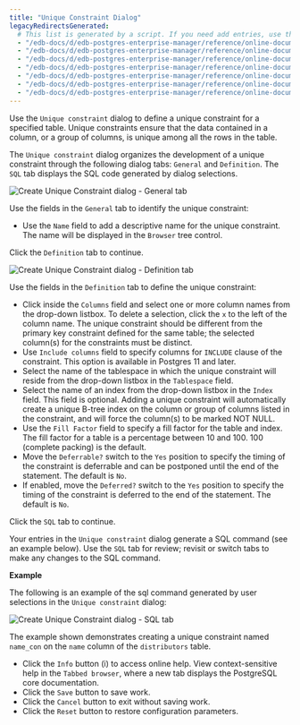 ```yaml
---
title: "Unique Constraint Dialog"
legacyRedirectsGenerated:
  # This list is generated by a script. If you need add entries, use the `legacyRedirects` key.
  - "/edb-docs/d/edb-postgres-enterprise-manager/reference/online-documentation/7.12/unique_constraint_dialog.html"
  - "/edb-docs/d/edb-postgres-enterprise-manager/reference/online-documentation/7.14/unique_constraint_dialog.html"
  - "/edb-docs/d/edb-postgres-enterprise-manager/reference/online-documentation/7.15/unique_constraint_dialog.html"
  - "/edb-docs/d/edb-postgres-enterprise-manager/reference/online-documentation/7.16/unique_constraint_dialog.html"
  - "/edb-docs/d/edb-postgres-enterprise-manager/reference/online-documentation/7.6/unique_constraint_dialog.html"
  - "/edb-docs/d/edb-postgres-enterprise-manager/reference/online-documentation/7.7/unique_constraint_dialog.html"
  - "/edb-docs/d/edb-postgres-enterprise-manager/reference/online-documentation/7.8/unique_constraint_dialog.html"
---
```


<div id="unique_constraint_dialog" class="registered_link"></div>

Use the `Unique constraint` dialog to define a unique constraint for a specified table. Unique constraints ensure that the data contained in a column, or a group of columns, is unique among all the rows in the table.

The `Unique constraint` dialog organizes the development of a unique constraint through the following dialog tabs: `General` and `Definition`. The `SQL` tab displays the SQL code generated by dialog selections.

![Create Unique Constraint dialog - General tab](../../images/unique_constraint_general.png)

Use the fields in the `General` tab to identify the unique constraint:

-   Use the `Name` field to add a descriptive name for the unique constraint. The name will be displayed in the `Browser` tree control.

Click the `Definition` tab to continue.

![Create Unique Constraint dialog - Definition tab](../../images/unique_constraint_definition.png)

Use the fields in the `Definition` tab to define the unique constraint:

-   Click inside the `Columns` field and select one or more column names from the drop-down listbox. To delete a selection, click the `x` to the left of the column name. The unique constraint should be different from the primary key constraint defined for the same table; the selected column(s) for the constraints must be distinct.
-   Use `Include columns` field to specify columns for `INCLUDE` clause of the constraint. This option is available in Postgres 11 and later.
-   Select the name of the tablespace in which the unique constraint will reside from the drop-down listbox in the `Tablespace` field.
-   Select the name of an index from the drop-down listbox in the `Index` field. This field is optional. Adding a unique constraint will automatically create a unique B-tree index on the column or group of columns listed in the constraint, and will force the column(s) to be marked NOT NULL.
-   Use the `Fill Factor` field to specify a fill factor for the table and index. The fill factor for a table is a percentage between 10 and 100. 100 (complete packing) is the default.
-   Move the `Deferrable?` switch to the `Yes` position to specify the timing of the constraint is deferrable and can be postponed until the end of the statement. The default is `No`.
-   If enabled, move the `Deferred?` switch to the `Yes` position to specify the timing of the constraint is deferred to the end of the statement. The default is `No`.

Click the `SQL` tab to continue.

Your entries in the `Unique constraint` dialog generate a SQL command (see an example below). Use the `SQL` tab for review; revisit or switch tabs to make any changes to the SQL command.

**Example**

The following is an example of the sql command generated by user selections in the `Unique constraint` dialog:

![Create Unique Constraint dialog - SQL tab](../../images/unique_constraint_sql.png)

The example shown demonstrates creating a unique constraint named `name_con` on the `name` column of the `distributors` table.

-   Click the `Info` button (i) to access online help. View context-sensitive help in the `Tabbed browser`, where a new tab displays the PostgreSQL core documentation.
-   Click the `Save` button to save work.
-   Click the `Cancel` button to exit without saving work.
-   Click the `Reset` button to restore configuration parameters.
